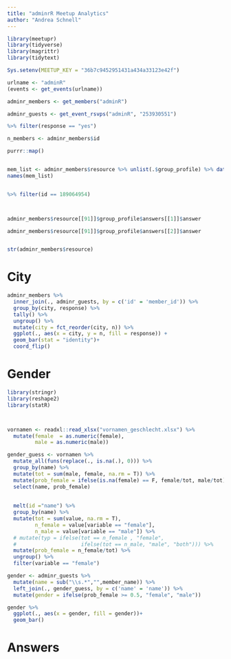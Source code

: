 ```yaml
---
title: "adminrR Meetup Analytics"
author: "Andrea Schnell"
---
```



```r
library(meetupr)
library(tidyverse)
library(magrittr)
library(tidytext)

Sys.setenv(MEETUP_KEY = "36b7c9452951431a434a33123e42f")

urlname <- "adminR"
(events <- get_events(urlname))

adminr_members <- get_members("adminR")

adminr_guests <- get_event_rsvps("adminR", "253930551") 

%>% filter(response == "yes")

n_members <- adminr_members$id

purrr::map()


mem_list <- adminr_members$resource %>% unlist(.$group_profile) %>% data_frame() %>% select(group_profile.answers.answer)
names(mem_list)


%>% filter(id == 189064954)



adminr_members$resource[[91]]$group_profile$answers[[1]]$answer

adminr_members$resource[[91]]$group_profile$answers[[2]]$answer


str(adminr_members$resource)
```


# City
```r
adminr_members %>% 
  inner_join(., adminr_guests, by = c('id' = 'member_id')) %>% 
  group_by(city, response) %>% 
  tally() %>% 
  ungroup() %>% 
  mutate(city = fct_reorder(city, n)) %>% 
  ggplot(., aes(x = city, y = n, fill = response)) +
  geom_bar(stat = "identity")+
  coord_flip()


```

# Gender
```r
library(stringr)
library(reshape2)
library(statR)



vornamen <- readxl::read_xlsx("vornamen_geschlecht.xlsx") %>% 
  mutate(female  = as.numeric(female),
         male = as.numeric(male))

gender_guess <- vornamen %>% 
  mutate_all(funs(replace(., is.na(.), 0))) %>% 
  group_by(name) %>% 
  mutate(tot = sum(male, female, na.rm = T)) %>% 
  mutate(prob_female = ifelse(is.na(female) == F, female/tot, male/tot)) %>% 
  select(name, prob_female)
  
  
  melt(id ="name") %>% 
  group_by(name) %>% 
  mutate(tot = sum(value, na.rm = T),
         n_female = value[variable == "female"],
         n_male = value[variable == "male"]) %>% 
  # mutate(typ = ifelse(tot == n_female , "female",
  #                     ifelse(tot == n_male, "male", "both"))) %>% 
  mutate(prob_female = n_female/tot) %>% 
  ungroup() %>% 
  filter(variable == "female")

gender <- adminr_guests %>% 
  mutate(name = sub("\\s.*","",member_name)) %>% 
  left_join(., gender_guess, by = c('name' = 'name')) %>% 
  mutate(gender = ifelse(prob_female >= 0.5, "female", "male"))

gender %>% 
  ggplot(., aes(x = gender, fill = gender))+
  geom_bar()


```

# Answers
```r

```

